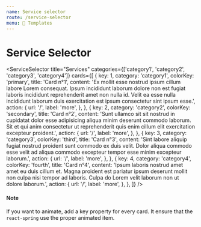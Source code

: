 ```yaml
---
name: Service selector
route: /service-selector
menu: 📐 Templates
---
```



# Service Selector

<ServiceSelector
  title="Services"
  categories={['category1', 'category2', 'category3', 'category4']}
  cards={[
    {
      key: 1,
      category: 'category1',
      colorKey: 'primary',
      title: 'Card n°1',
      content:
        'Ex mollit esse nostrud ipsum cillum labore Lorem consequat. Ipsum incididunt laborum dolore non est fugiat laboris incididunt reprehenderit amet non nulla id. Velit ea esse nulla incididunt laborum duis exercitation est ipsum consectetur sint ipsum esse.',
      action: {
        url: '/',
        label: 'more',
      },
    },
    {
      key: 2,
      category: 'category2',
      colorKey: 'secondary',
      title: 'Card n°2',
      content:
        'Sunt ullamco sit sit nostrud in cupidatat dolor esse adipisicing aliqua minim deserunt commodo laborum. Sit et qui anim consectetur ut reprehenderit quis enim cillum elit exercitation excepteur proident.',
      action: {
        url: '/',
        label: 'more',
      },
    },
    {
      key: 3,
      category: 'category3',
      colorKey: 'third',
      title: 'Card n°3',
      content:
        'Sint labore aliquip fugiat nostrud proident sunt commodo ex duis velit. Dolor aliqua commodo esse velit ad aliqua commodo excepteur tempor esse minim excepteur laborum.',
      action: {
        url: '/',
        label: 'more',
      },
    },
    {
      key: 4,
      category: 'category4',
      colorKey: 'fourth',
      title: 'Card n°4',
      content:
        'Ipsum laboris nostrud amet amet eu duis cillum et. Magna proident est pariatur ipsum deserunt mollit non culpa nisi tempor ad laboris. Culpa do Lorem velit laborum non ut dolore laborum.',
      action: {
        url: '/',
        label: 'more',
      },
    },
  ]}
/>

#### Note

If you want to animate, add a key property for every card.
It ensure that the `react-spring` use the proper animated item.
